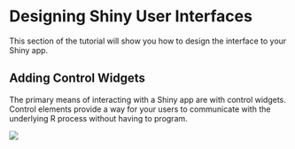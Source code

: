 # Designing Shiny User Interfaces

This section of the tutorial will show you how to design the interface to your Shiny app. 

## Adding Control Widgets

The primary means of interacting with a Shiny app are with control widgets. Control elements provide a way for your users to communicate with the underlying R process without having to program.

![](screenshots/basic-widgets.png)
